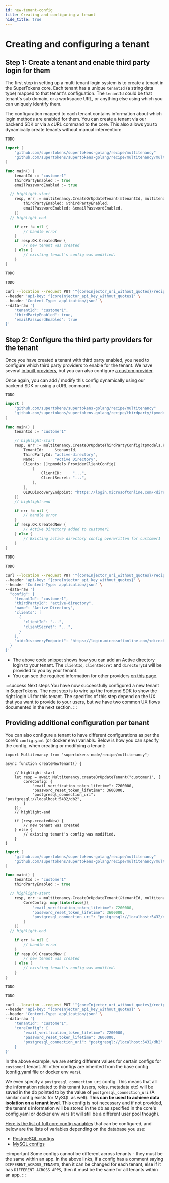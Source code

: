 ```yaml
---
id: new-tenant-config
title: Creating and configuring a tenant
hide_title: true
---
```



<MultiTenancyPaidBanner />

# Creating and configuring a tenant

## Step 1: Create a tenant and enable third party login for them

The first step in setting up a multi tenant login system is to create a tenant in the SuperTokens core. Each tenant has a unique `tenantId` (a string data type) mapped to that tenant's configuation. The `tenantId` could be that tenant's sub domain, or a workspace URL, or anything else using which you can uniquely identify them.

The configuration mapped to each tenant contains information about which login methods are enabled for them. You can create a tenant via our backend SDK or via a cURL command to the core. This also allows you to dynamically create tenants without manual intervention:

<!-- COPY SECTION -->
<!-- ./thirdpartyemailpassword/pre-built-ui/multitenant-login.mdx  -->
<!-- 2a -->

<BackendSDKTabs enableCurl>

<TabItem value="nodejs">

```tsx
TODO
```

</TabItem>
<TabItem value="go">

```go
import (
	"github.com/supertokens/supertokens-golang/recipe/multitenancy"
	"github.com/supertokens/supertokens-golang/recipe/multitenancy/multitenancymodels"
)

func main() {
	tenantId := "customer1"
	thirdPartyEnabled := true
	emailPasswordEnabled := true

  // highlight-start
	resp, err := multitenancy.CreateOrUpdateTenant(&tenantId, multitenancymodels.TenantConfig{
		thirdPartyEnabled: &thirdPartyEnabled,
		emailPasswordEnabled: &emailPasswordEnabled,
	})
  // highlight-end

	if err != nil {
		// handle error
	}
	if resp.OK.CreatedNew {
		// new tenant was created
	} else {
		// existing tenant's config was modified.
	}
}
```

</TabItem>
<TabItem value="python">

<PythonSyncAsyncSubTabs>
<TabItem value="asyncio">

```python
TODO
```

</TabItem>

<TabItem value="syncio">

```python
TODO
```

</TabItem>
</PythonSyncAsyncSubTabs>

</TabItem>

<TabItem value="curl">

<CoreInjector defaultValue="http://localhost:3567" showTenantId={false}>

```bash
curl --location --request PUT '^{coreInjector_uri_without_quotes}/recipe/multitenancy/tenant' \
--header 'api-key: ^{coreInjector_api_key_without_quotes}' \
--header 'Content-Type: application/json' \
--data-raw '{
    "tenantId": "customer1",
    "thirdPartyEnabled": true,
	"emailPasswordEnabled": true
}'
```

</CoreInjector>

</TabItem>

</BackendSDKTabs>

<!-- END COPY SECTION -->

## Step 2: Configure the third party providers for the tenant

Once you have created a tenant with third party enabled, you need to configure which third party providers to enable for the tenant. We have several [in built providers](../sign-in-and-up/provider-config), but you can also configure [a custom provider](./custom-provider).

Once again, you can add / modify this config dynamically using our backend SDK or using a cURL command.

<!-- COPY SECTION -->
<!-- ./thirdparty/pre-built-ui/multitenant-login.mdx  -->
<!-- 2ba -->

<BackendSDKTabs enableCurl>

<TabItem value="nodejs">

```tsx
TODO
```

</TabItem>
<TabItem value="go">

```go
import (
	"github.com/supertokens/supertokens-golang/recipe/multitenancy"
	"github.com/supertokens/supertokens-golang/recipe/thirdparty/tpmodels"
)

func main() {
	tenantId := "customer1"

	// highlight-start
	resp, err := multitenancy.CreateOrUpdateThirdPartyConfig(tpmodels.ProviderConfig{
		TenantId:     &tenantId,
		ThirdPartyId: "active-directory",
		Name:         "Active Directory",
		Clients: []tpmodels.ProviderClientConfig{
			{
				ClientID:     "...",
				ClientSecret: "...",
			},
		},
		OIDCDiscoveryEndpoint: "https://login.microsoftonline.com/<directoryId>/v2.0",
	})
	// highlight-end

	if err != nil {
		// handle error
	}
	if resp.OK.CreatedNew {
		// Active Directory added to customer1
	} else {
		// Existing active directory config overwritten for customer1
	}
}
```

</TabItem>
<TabItem value="python">

<PythonSyncAsyncSubTabs>
<TabItem value="asyncio">

```python
TODO
```

</TabItem>

<TabItem value="syncio">

```python
TODO
```

</TabItem>
</PythonSyncAsyncSubTabs>

</TabItem>

<TabItem value="curl">

<CoreInjector defaultValue="http://localhost:3567" showTenantId={false}>

```bash
curl --location --request PUT '^{coreInjector_uri_without_quotes}/recipe/multitenancy/config/thirdparty' \
--header 'api-key: ^{coreInjector_api_key_without_quotes}' \
--header 'Content-Type: application/json' \
--data-raw '{
  "config": {
    "tenantId": "customer1",
    "thirdPartyId": "active-directory",
    "name": "Active Directory",
    "clients": [
      {
        "clientId": "...",
        "clientSecret": "...",
      }
    ],
	"oidcDiscoveryEndpoint": "https://login.microsoftonline.com/<directoryId>/v2.0"
  }
}'
```

</CoreInjector>

</TabItem>

</BackendSDKTabs>

<!-- END COPY SECTION -->

- The above code snippet shows how you can add an Active directory login to your tenant. The `clientId`, `clientSecret` and `directoryId` will be provided to you by your tenant.
- You can see the required information for other providers [on this page](../sign-in-and-up/provider-config).

:::success Next steps
You have now successfully configured a new tenant in SuperTokens. The next step is to wire up the frontend SDK to show the right login UI for this tenant. The specifics of this step depend on the UX that you want to provide to your users, but we have two common UX flows documented in the next section.
:::

<!-- COPY SECTION -->
<!-- ./emailpassword/common-customizations/multi-tenancy/new-tenant-config.mdx -->
<!-- 1 -->

## Providing additional configuration per tenant

You can also configure a tenant to have different configurations as per the core's `config.yaml` (or docker env) variabls. Below is how you can specify the config, when creating or modifying a tenant:

<BackendSDKTabs enableCurl>

<TabItem value="nodejs">

```tsx
import Multitenancy from "supertokens-node/recipe/multitenancy";

async function createNewTenant() {

    // highlight-start
    let resp = await Multitenancy.createOrUpdateTenant("customer1", {
        coreConfig: {
            "email_verification_token_lifetime": 7200000,
            "password_reset_token_lifetime": 3600000,
            "postgresql_connection_uri": "postgresql://localhost:5432/db2",
        }
    });
    // highlight-end

    if (resp.createdNew) {
        // new tenant was created
    } else {
        // existing tenant's config was modified.
    }
}
```

</TabItem>
<TabItem value="go">

```go
import (
	"github.com/supertokens/supertokens-golang/recipe/multitenancy"
	"github.com/supertokens/supertokens-golang/recipe/multitenancy/multitenancymodels"
)

func main() {
	tenantId := "customer1"
	thirdPartyEnabled := true

  // highlight-start
	resp, err := multitenancy.CreateOrUpdateTenant(&tenantId, multitenancymodels.TenantConfig{
		CoreConfig: map[]interface{}{
			"email_verification_token_lifetime": 7200000,
			"password_reset_token_lifetime": 3600000,
			"postgresql_connection_uri": "postgresql://localhost:5432/db2",
		}
	})
  // highlight-end

	if err != nil {
		// handle error
	}
	if resp.OK.CreatedNew {
		// new tenant was created
	} else {
		// existing tenant's config was modified.
	}
}
```

</TabItem>
<TabItem value="python">

<PythonSyncAsyncSubTabs>
<TabItem value="asyncio">

```python
TODO
```

</TabItem>

<TabItem value="syncio">

```python
TODO
```

</TabItem>
</PythonSyncAsyncSubTabs>

</TabItem>

<TabItem value="curl">

<CoreInjector defaultValue="http://localhost:3567" showTenantId={false}>

```bash
curl --location --request PUT '^{coreInjector_uri_without_quotes}/recipe/multitenancy/tenant' \
--header 'api-key: ^{coreInjector_api_key_without_quotes}' \
--header 'Content-Type: application/json' \
--data-raw '{
    "tenantId": "customer1",
    "coreConfig": {
		"email_verification_token_lifetime": 7200000,
		"password_reset_token_lifetime": 3600000,
		"postgresql_connection_uri": "postgresql://localhost:5432/db2"
	}	
}'
```

</CoreInjector>

</TabItem>

</BackendSDKTabs>

In the above example, we are setting different values for certain configs for `customer1` tenant. All other configs are inherited from the base config (config.yaml file or docker env vars).

We even specify a `postgresql_connection_uri` config. This means that all the information related to this tenant (users, roles, metadata etc) will be saved in the db pointed to by the value of `postgresql_connection_uri` (A similar config exists for MySQL as well). **This can be used to achieve data isolation on a tenant level**. This config is not necessary and if not provided, the tenant's information will be stored in the db as specified in the core's config.yaml or docker env vars (it will still be a different user pool though).

[Here is the list of full core config variables](https://github.com/supertokens/supertokens-core/blob/master/config.yaml) that can be configured, and below are the lists of variables depending on the database you use:
- [PostgreSQL configs](https://github.com/supertokens/supertokens-postgresql-plugin/blob/master/config.yaml)
- [MySQL configs](https://github.com/supertokens/supertokens-mysql-plugin/blob/master/config.yaml)

:::important
Some configs cannot be different across tenants - they must be the same within an app. In the above links, if a config has a comment saying `DIFFERENT_ACROSS_TENANTS`, then it can be changed for each tenant, else if it has `DIFFERENT_ACROSS_APPS`, then it must be the same for all tenants within an app.
::: 

<!-- END COPY SECTION -->
